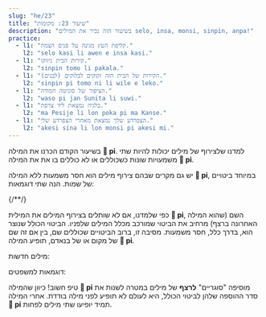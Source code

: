 ```yaml
---
slug: "he/23"
title: "שיעור 23: מקומות"
description: "בשיעור הזה נכיר את המילים selo, insa, monsi, sinpin, anpa!"
practice:
  - l1: "קליפת העץ מגינה על פנים הצמח."
    l2: "selo kasi li awen e insa kasi."
  - l1: "קירות הבית ניזוקו."
    l2: "sinpin tomo li pakala."
  - l1: "הקירות של הבית הזה זקוקים לבלוקים (לבנים)."
    l2: "sinpin pi tomo ni li wile e leko."
  - l1: "הציפור של סוניטה חמודה."
    l2: "waso pi jan Sunita li suwi."
  - l1: "בלגיה נמצאת ליד צרפת."
    l2: "ma Pesije li lon poka pi ma Kanse."
  - l1: "הצפרדע שלך נמצאת מאחרי הצפרדע שלי."
    l2: "akesi sina li lon monsi pi akesi mi."
---
```




בשיעור הקודם הכרנו את המילה **󱥍 pi**. למדנו שלצירוף של מילים יכולות להיות שתי משמעויות שונות כשכוללים או לא כוללים בו את את המילה **󱥍 pi**.

יש גם מקרים שבהם צירוף מילים הוא חסר משמעות ללא המילה **󱥍 pi**, במיוחד ביטויים של שמות. הנה שתי דוגמאות: 

<List>
  {/*<Word sl="pi" m="" />*/}
  <Sentence sl="soweli pi jan Ema" m="הכלב של אמה" />
  <Sentence sl="soweli jan Ema" m="כלב אנושי בשם אמה (???)" />
  <Sentence sl="toki pi jan Mili" m="הנאום של מילי" />
  <Sentence sl="toki jan Mili" m="שפה אנושית בשם מילי (???)" />
</List>

כפי שלמדנו, אם לא שותלים בצירוף המילים את המילית **󱥍 pi**, השם (שהוא המילה האחרונה ברצף) מרחיב את הביטוי שמורכב מכלל המילים שלפניו. הביטוי הכולל שנוצר הוא, בדרך כלל, חסר משמעות. מסיבה זו, ברוב הביטויים שכוללים שם, בין אם זה שם של מקום או של בנאדם, תופיע המילה **󱥍 pi**.

 מילים חדשות:
 
<List>
  <Word sl="selo" m="מעטפת, קליפה, קרום, עור" />
  <Word sl="insa" m="החלק הפנימי, מרכב, אמצע" />
  <Word sl="monsi" m="גב, אחורה" />
  <Word sl="sinpin" m="פָּנִים, חזית, קיר" />
  <Word sl="anpa" m="למטה, להפסיד (בתחרות או בקרב)" />
</List>

דוגמאות למשפטים:

<List>
  <Sentence sl="selo kasi li kiwen." m="הקליפה של העץ קשה." />
  <Sentence sl="selo pi kasi ni li pakala." m="הקליפה של העץ הזה ניזוקה." />
  <Sentence sl="soweli li lon insa tomo." m="החתול נמצא בתוך הבית." />
  <Sentence sl="o tawa insa pi tomo mi!" m="תיכנס/י לבית שלי!" />
  <Sentence sl="sinpin pi jan Ali li pona." m="הפָּנִים של אליס טובים." />
  <Sentence sl="mani li lon anpa pi telo suli." m="האוצר נמצא בתחתית האוקינוס." />
</List>

טיפ חשוב! כיוון שהמילה **󱥍 pi** מוסיפה "סוגריים" **לרצף** של מילים במטרה לשנות את סדר ההוספה שלהן לביטוי הכולל, היא לעולם לא תופיע לפני מילה בודדת. אחרי המילה **󱥍 pi** תמיד יופיעו שתי מילים לפחות.

<Practice exercises={frontmatter.practice} />


